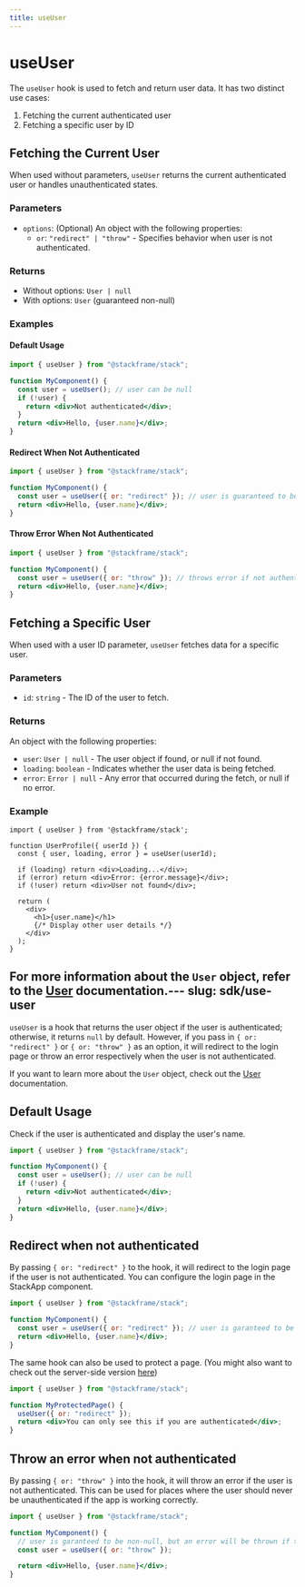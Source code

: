 ```yaml
---
title: useUser
---
```


# useUser

The `useUser` hook is used to fetch and return user data. It has two distinct use cases:

1. Fetching the current authenticated user
2. Fetching a specific user by ID

## Fetching the Current User

When used without parameters, `useUser` returns the current authenticated user or handles unauthenticated states.

### Parameters

- `options`: (Optional) An object with the following properties:
  - `or`: `"redirect" | "throw"` - Specifies behavior when user is not authenticated.

### Returns

- Without options: `User | null`
- With options: `User` (guaranteed non-null)

### Examples

#### Default Usage

```jsx
import { useUser } from "@stackframe/stack";

function MyComponent() {
  const user = useUser(); // user can be null
  if (!user) {
    return <div>Not authenticated</div>;
  }
  return <div>Hello, {user.name}</div>;
}
```

#### Redirect When Not Authenticated

```jsx
import { useUser } from "@stackframe/stack";

function MyComponent() {
  const user = useUser({ or: "redirect" }); // user is guaranteed to be non-null
  return <div>Hello, {user.name}</div>;
}
```

#### Throw Error When Not Authenticated

```jsx
import { useUser } from "@stackframe/stack";

function MyComponent() {
  const user = useUser({ or: "throw" }); // throws error if not authenticated
  return <div>Hello, {user.name}</div>;
}
```

## Fetching a Specific User

When used with a user ID parameter, `useUser` fetches data for a specific user.

### Parameters

- `id`: `string` - The ID of the user to fetch.

### Returns

An object with the following properties:
- `user`: `User | null` - The user object if found, or null if not found.
- `loading`: `boolean` - Indicates whether the user data is being fetched.
- `error`: `Error | null` - Any error that occurred during the fetch, or null if no error.

### Example

```tsx
import { useUser } from '@stackframe/stack';

function UserProfile({ userId }) {
  const { user, loading, error } = useUser(userId);

  if (loading) return <div>Loading...</div>;
  if (error) return <div>Error: {error.message}</div>;
  if (!user) return <div>User not found</div>;

  return (
    <div>
      <h1>{user.name}</h1>
      {/* Display other user details */}
    </div>
  );
}
```

For more information about the `User` object, refer to the [User](./current-user.mdx) documentation.---
slug: sdk/use-user
---

`useUser` is a hook that returns the user object if the user is authenticated; otherwise, it returns `null` by default. However, if you pass in `{ or: "redirect" }` or `{ or: "throw" }` as an option, it will redirect to the login page or throw an error respectively when the user is not authenticated.

If you want to learn more about the `User` object, check out the [User](./current-user.mdx) documentation.

## Default Usage

Check if the user is authenticated and display the user's name.
```jsx
import { useUser } from "@stackframe/stack";

function MyComponent() {
  const user = useUser(); // user can be null
  if (!user) {
    return <div>Not authenticated</div>;
  }
  return <div>Hello, {user.name}</div>;
}
```

## Redirect when not authenticated
By passing `{ or: "redirect" }` to the hook, it will redirect to the login page if the user is not authenticated. You can configure the login page in the StackApp component.
```jsx
import { useUser } from "@stackframe/stack";

function MyComponent() {
  const user = useUser({ or: "redirect" }); // user is garanteed to be non-null
  return <div>Hello, {user.name}</div>;
}
```

The same hook can also be used to protect a page. (You might also want to check out the server-side version [here](../getting-started/users.mdx))
```jsx
import { useUser } from "@stackframe/stack";

function MyProtectedPage() {
  useUser({ or: "redirect" });
  return <div>You can only see this if you are authenticated</div>;
}
```

## Throw an error when not authenticated

By passing `{ or: "throw" }` into the hook, it will throw an error if the user is not authenticated. This can be used for places where the user should never be unauthenticated if the app is working correctly.
```jsx
import { useUser } from "@stackframe/stack";

function MyComponent() {
  // user is garanteed to be non-null, but an error will be thrown if the user is not authenticated
  const user = useUser({ or: "throw" }); 

  return <div>Hello, {user.name}</div>;
}
